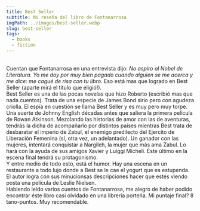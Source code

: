 ```yaml
---
title: Best Seller
subtitle: Mi reseña del libro de Fontanarrosa
imgPath: ../images/best-seller.webp
slug: best-seller
tags:
  - books
  - fiction
---
```

\
Cuentan que Fontanarrosa en una entrevista dijo:
_No aspiro al Nobel de Literatura. Yo me doy por muy bien pagado cuando alguien se me acerca y me dice: me cagué de risa con tu libro._
Eso está mas que logrado en Best Seller (aparte mirá el título que eligió!).
<br />
Best Seller es una de las pocas novelas que hizo Roberto (escribió mas que nada cuentos). Trata de una especie de James Bond sirio pero con agudeza criolla. El espía en cuestión se llama Best Seller y es muy pero muy torpe. Una suerte de Johnny English décadas antes que saliera la primera película de Rowan Atkinson. Mezclando las historias de amor con las de aventuras, tendrás la dicha de acompañarlo por distintos países mientras Best trata de desbaratar el imperio de Zabul, el enemigo predilecto del Ejercito de Liberación Femenina (sí, otra vez, un adelantado). Un ganador con las mujeres, intentará conquistar a Nargileh, la mujer que más ama Zabul. Lo hará con la ayuda de sus amigos Xavier y Luiggi Micheli. Éste último en la escena final tendrá su protagonismo.
<br />
Y entre medio de todo esto, está el humor. Hay una escena en un restaurante a todo lujo donde a Best se le cae el yogurt que es estupenda. El autor logra con sus minucionsas descripciones hacer que estés viendo posta una película de Leslie Nielsen.
<br />
Habiendo leído varios cuentos de Fontanarrosa, me alegro de haber podido encontrar éste libro casi olvidado en una librería porteña. Mi puntaje final? 8 tano-puntos. Muy recomendable.
